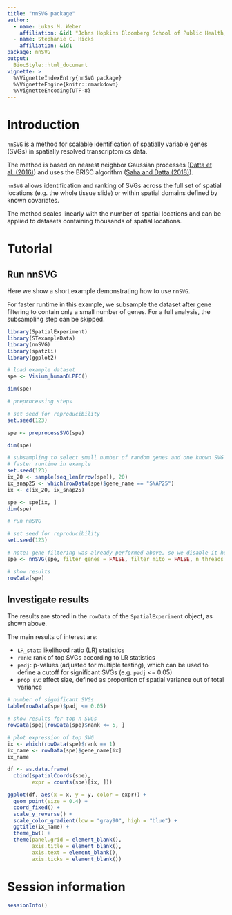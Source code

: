 ```yaml
---
title: "nnSVG package"
author: 
  - name: Lukas M. Weber
    affiliation: &id1 "Johns Hopkins Bloomberg School of Public Health, Baltimore, USA"
  - name: Stephanie C. Hicks
    affiliation: &id1
package: nnSVG
output: 
  BiocStyle::html_document
vignette: >
  %\VignetteIndexEntry{nnSVG package}
  %\VignetteEngine{knitr::rmarkdown}
  %\VignetteEncoding{UTF-8}
---
```



# Introduction

`nnSVG` is a method for scalable identification of spatially variable genes (SVGs) in spatially resolved transcriptomics data.

The method is based on nearest neighbor Gaussian processes ([Datta et al. (2016)](https://www.tandfonline.com/doi/full/10.1080/01621459.2015.1044091)) and uses the BRISC algorithm ([Saha and Datta (2018)](https://onlinelibrary.wiley.com/doi/full/10.1002/sta4.184)).

`nnSVG` allows identification and ranking of SVGs across the full set of spatial locations (e.g. the whole tissue slide) or within spatial domains defined by known covariates.

The method scales linearly with the number of spatial locations and can be applied to datasets containing thousands of spatial locations.


# Tutorial

## Run nnSVG

Here we show a short example demonstrating how to use `nnSVG`.

For faster runtime in this example, we subsample the dataset after gene filtering to contain only a small number of genes. For a full analysis, the subsampling step can be skipped.

```r
library(SpatialExperiment)
library(STexampleData)
library(nnSVG)
library(spatzli)
library(ggplot2)
```

```r
# load example dataset
spe <- Visium_humanDLPFC()

dim(spe)
```

```r
# preprocessing steps

# set seed for reproducibility
set.seed(123)

spe <- preprocessSVG(spe)

dim(spe)
```

```r
# subsampling to select small number of random genes and one known SVG for 
# faster runtime in example
set.seed(123)
ix_20 <- sample(seq_len(nrow(spe)), 20)
ix_snap25 <- which(rowData(spe)$gene_name == "SNAP25")
ix <- c(ix_20, ix_snap25)

spe <- spe[ix, ]
dim(spe)
```

```r
# run nnSVG

# set seed for reproducibility
set.seed(123)

# note: gene filtering was already performed above, so we disable it here
spe <- nnSVG(spe, filter_genes = FALSE, filter_mito = FALSE, n_threads = 1)

# show results
rowData(spe)
```


## Investigate results

The results are stored in the `rowData` of the `SpatialExperiment` object, as shown above.

The main results of interest are:

- `LR_stat`: likelihood ratio (LR) statistics
- `rank`: rank of top SVGs according to LR statistics
- `padj`: p-values (adjusted for multiple testing), which can be used to define a cutoff for significant SVGs (e.g. `padj` <= 0.05)
- `prop_sv`: effect size, defined as proportion of spatial variance out of total variance

```r
# number of significant SVGs
table(rowData(spe)$padj <= 0.05)
```

```r
# show results for top n SVGs
rowData(spe)[rowData(spe)$rank <= 5, ]
```

```r
# plot expression of top SVG
ix <- which(rowData(spe)$rank == 1)
ix_name <- rowData(spe)$gene_name[ix]
ix_name

df <- as.data.frame(
  cbind(spatialCoords(spe), 
        expr = counts(spe)[ix, ]))

ggplot(df, aes(x = x, y = y, color = expr)) + 
  geom_point(size = 0.4) + 
  coord_fixed() + 
  scale_y_reverse() + 
  scale_color_gradient(low = "gray90", high = "blue") + 
  ggtitle(ix_name) + 
  theme_bw() + 
  theme(panel.grid = element_blank(), 
        axis.title = element_blank(), 
        axis.text = element_blank(), 
        axis.ticks = element_blank())
```


# Session information

```r
sessionInfo()
```

